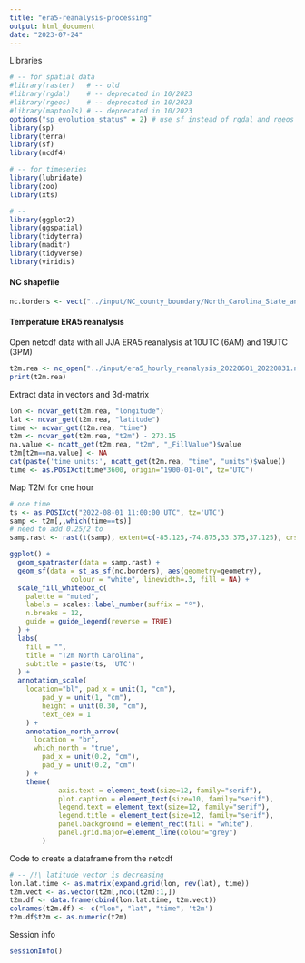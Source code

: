 ```yaml
---
title: "era5-reanalysis-processing"
output: html_document
date: "2023-07-24"
---
```


Libraries

```r
# -- for spatial data
#library(raster)   # -- old
#library(rgdal)    # -- deprecated in 10/2023
#library(rgeos)    # -- deprecated in 10/2023
#library(maptools) # -- deprecated in 10/2023
options("sp_evolution_status" = 2) # use sf instead of rgdal and rgeos in sp
library(sp)
library(terra)
library(sf)
library(ncdf4)

# -- for timeseries
library(lubridate)
library(zoo)
library(xts)

# -- 
library(ggplot2)
library(ggspatial)
library(tidyterra)
library(maditr)
library(tidyverse)
library(viridis)
```

#### NC shapefile

```r
nc.borders <- vect("../input/NC_county_boundary/North_Carolina_State_and_County_Boundary_Polygons.shp")
```

#### Temperature ERA5 reanalysis

Open netcdf data with all JJA ERA5 reanalysis at 10UTC (6AM) and 19UTC (3PM)

```r
t2m.rea <- nc_open("../input/era5_hourly_reanalysis_20220601_20220831.nc")
print(t2m.rea)
```

Extract data in vectors and 3d-matrix

```r
lon <- ncvar_get(t2m.rea, "longitude")
lat <- ncvar_get(t2m.rea, "latitude")
time <- ncvar_get(t2m.rea, "time")
t2m <- ncvar_get(t2m.rea, "t2m") - 273.15
na.value <- ncatt_get(t2m.rea, "t2m", "_FillValue")$value
t2m[t2m==na.value] <- NA
cat(paste('time units:', ncatt_get(t2m.rea, "time", "units")$value))
time <- as.POSIXct(time*3600, origin="1900-01-01", tz="UTC")
```

Map T2M for one hour

```r
# one time
ts <- as.POSIXct("2022-08-01 11:00:00 UTC", tz='UTC')
samp <- t2m[,,which(time==ts)]
# need to add 0.25/2 to 
samp.rast <- rast(t(samp), extent=c(-85.125,-74.875,33.375,37.125), crs='+proj=longlat +datum=WGS84 +no_defs +ellps=WGS84 +towgs84=0,0,0')

ggplot() +
  geom_spatraster(data = samp.rast) +
  geom_sf(data = st_as_sf(nc.borders), aes(geometry=geometry), 
               colour = "white", linewidth=.3, fill = NA) +
  scale_fill_whitebox_c(
    palette = "muted",
    labels = scales::label_number(suffix = "º"),
    n.breaks = 12,
    guide = guide_legend(reverse = TRUE)
  ) +
  labs(
    fill = "",
    title = "T2m North Carolina",
    subtitle = paste(ts, 'UTC')
  ) +
  annotation_scale(
    location="bl", pad_x = unit(1, "cm"), 
		pad_y = unit(1, "cm"), 
		height = unit(0.30, "cm"), 
		text_cex = 1
	) +
	annotation_north_arrow(
	  location = "br", 
	  which_north = "true", 
		pad_x = unit(0.2, "cm"), 
		pad_y = unit(0.2, "cm")
	) +
	theme(
			axis.text = element_text(size=12, family="serif"),
			plot.caption = element_text(size=10, family="serif"),
			legend.text = element_text(size=12, family="serif"),
			legend.title = element_text(size=12, family="serif"),
			panel.background = element_rect(fill = "white"),
			panel.grid.major=element_line(colour="grey")
		)
```

Code to create a dataframe from the netcdf

```r
# -- /!\ latitude vector is decreasing
lon.lat.time <- as.matrix(expand.grid(lon, rev(lat), time))
t2m.vect <- as.vector(t2m[,ncol(t2m):1,])
t2m.df <- data.frame(cbind(lon.lat.time, t2m.vect))
colnames(t2m.df) <- c("lon", "lat", "time", 't2m')
t2m.df$t2m <- as.numeric(t2m)
```

Session info

```r
sessionInfo()
```
